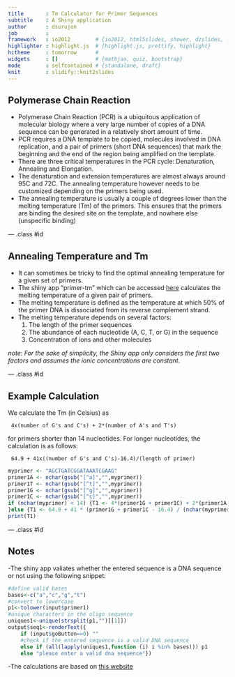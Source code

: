 ```yaml
---
title       : Tm Calculator for Primer Sequences
subtitle    : A Shiny application
author      : dsurujon
job         : 
framework   : io2012        # {io2012, html5slides, shower, dzslides, ...}
highlighter : highlight.js  # {highlight.js, prettify, highlight}
hitheme     : tomorrow      # 
widgets     : []            # {mathjax, quiz, bootstrap}
mode        : selfcontained # {standalone, draft}
knit        : slidify::knit2slides
---
```

<!-- Limit image width and height -->
<style type='text/css'>
img {
    max-height: 400px;
    max-width: 964px;
}
</style>
## Polymerase Chain Reaction

 - Polymerase Chain Reaction (PCR) is a ubiquitous application of molecular biology where a very large number of copies of a DNA sequence can be generated in a relatively short amount of time. 
 - PCR requires a DNA template to be copied, molecules involved in DNA replication, and a pair of primers (short DNA sequences) that mark the beginning and the end of the region being amplified on the template. 
 - There are three critical temperatures in the PCR cycle: Denaturation, Annealing and Elongation. 
 - The denaturation and extension temperatures are almost always around 95C and 72C. The annealing temperature however needs to be customized depending on the primers being used. 
 - The annealing temperature is usually a couple of degrees lower than the melting temperature (Tm) of the primers. This ensures that the primers are binding the desired site on the template, and nowhere else (unspecific binding)

--- .class #id

## Annealing Temperature and Tm

 - It can sometimes be tricky to find the optimal annealing temperature for a given set of primers. 
 - The shiny app "primer-tm" which can be accessed [here](https://dsurujon.shinyapps.io/primer-tm) calculates the melting temperature of a given pair of primers. 
 - The melting temperature is defined as the temperature at which 50% of the primer DNA is dissociated from its reverse complement strand. 
 - The melting temperature depends on several factors: 
 	1. The length of the primer sequences
 	2. The abundance of each nucleotide (A, C, T, or G) in the sequence
 	3. Concentration of ions and other molecules

<i>note: For the sake of simplicity, the Shiny app only considers the first two factors and assumes the ionic concentrations are constant.</i>

--- .class #id

## Example Calculation
 We calculate the Tm (in Celsius) as 
```
 4x(number of G's and C's) + 2*(number of A's and T's)
```
 for primers shorter than 14 nucleotides. For longer nucleotides, the calculation is as follows:
```
 64.9 + 41x((number of G's and C's)-16.4)/(length of primer)
```
```r
myprimer <- "AGCTGATCGGATAAATCGAAG"
primer1A <- nchar(gsub("[^a]","",myprimer))
primer1T <- nchar(gsub("[^t]","",myprimer))
primer1G <- nchar(gsub("[^g]","",myprimer))
primer1C <- nchar(gsub("[^c]","",myprimer))
if (nchar(myprimer) < 14) {T1 <- 4*(primer1G + primer1C) + 2*(primer1A + primer1T)
}else {T1 <- 64.9 + 41 * (primer1G + primer1C - 16.4) / (nchar(myprimer))}
print(T1)

```


--- .class #id

## Notes 

-The shiny app valiates whether the entered sequence is a DNA sequence or not using the following snippet:
```r
#define valid bases
bases<-c("a","c","g","t")
#convert to lowercase
p1<-tolower(input$primer1)
#unique characters in the oligo sequence
uniques1<-unique(strsplit(p1,"")[[1]])
output$seq1<-renderText({
	if (input$goButton==0) ""
	#check if the entered sequence is a valid DNA sequence
	else if (all(lapply(uniques1,function (i) i %in% bases))) p1
	else "please enter a valid dna sequence"})
```

-The calculations are based on <a href="https://www.promega.com/techserv/tools/biomath/calc11.htm">this website</a>



